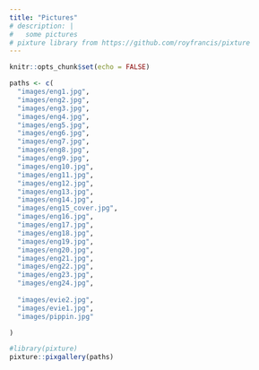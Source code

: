 ```yaml
---
title: "Pictures"
# description: |
#   some pictures
# pixture library from https://github.com/royfrancis/pixture
---
```


```r
knitr::opts_chunk$set(echo = FALSE)
```


```r
paths <- c(
  "images/eng1.jpg",
  "images/eng2.jpg",
  "images/eng3.jpg",
  "images/eng4.jpg",
  "images/eng5.jpg",
  "images/eng6.jpg",
  "images/eng7.jpg",
  "images/eng8.jpg",
  "images/eng9.jpg",
  "images/eng10.jpg",
  "images/eng11.jpg",
  "images/eng12.jpg",
  "images/eng13.jpg",
  "images/eng14.jpg",
  "images/eng15_cover.jpg",
  "images/eng16.jpg",
  "images/eng17.jpg",
  "images/eng18.jpg",
  "images/eng19.jpg",
  "images/eng20.jpg",
  "images/eng21.jpg",
  "images/eng22.jpg",
  "images/eng23.jpg",
  "images/eng24.jpg",
  
  "images/evie2.jpg",
  "images/evie1.jpg",
  "images/pippin.jpg"  

)

#library(pixture)
pixture::pixgallery(paths)
```
